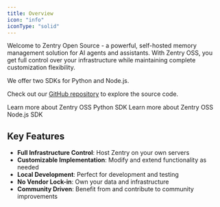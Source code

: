 ```yaml
---
title: Overview
icon: "info"
iconType: "solid"
---
```


<Snippet file="paper-release.mdx" />

Welcome to Zentry Open Source - a powerful, self-hosted memory management solution for AI agents and assistants. With Zentry OSS, you get full control over your infrastructure while maintaining complete customization flexibility.

We offer two SDKs for Python and Node.js.

Check out our [GitHub repository](https://Zentry.gg/gd) to explore the source code.

<CardGroup cols={2}>
<Card title="Python SDK Guide" icon="python" href="/open-source/python-quickstart">
  Learn more about Zentry OSS Python SDK
</Card>
<Card title="Node.js SDK Guide" icon="node" href="/open-source/node-quickstart">
  Learn more about Zentry OSS Node.js SDK
</Card>
</CardGroup>

## Key Features

- **Full Infrastructure Control**: Host Zentry on your own servers
- **Customizable Implementation**: Modify and extend functionality as needed
- **Local Development**: Perfect for development and testing
- **No Vendor Lock-in**: Own your data and infrastructure
- **Community Driven**: Benefit from and contribute to community improvements
